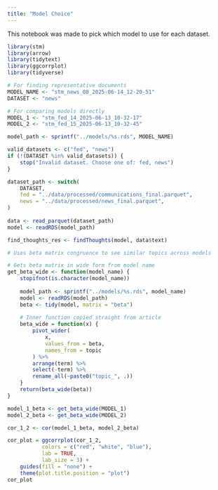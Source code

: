 ```yaml
---
title: "Model Choice"
---
```


This notebook was made to pick which model to use for each dataset.

```r
library(stm)
library(arrow)
library(tidytext)
library(ggcorrplot)
library(tidyverse)
```

```r
# For finding representative documents
MODEL_NAME <- "stm_news_08_2025-06-14_12-20-51"
DATASET <- "news"

# For comparing models directly
MODEL_1 <- "stm_fed_14_2025-06-13_10-32-17"
MODEL_2 <- "stm_fed_15_2025-06-13_10-32-45"
```



```r
model_path <- sprintf("../models/%s.rds", MODEL_NAME)

valid_datasets <- c("fed", "news")
if (!(DATASET %in% valid_datasets)) {
    stop("Invalid dataset. Choose one of: fed, news")
}

dataset_path <- switch(
    DATASET,
    fed = "../data/processed/communications_final.parquet",
    news = "../data/processed/news_final.parquet",
)
    
data <- read_parquet(dataset_path)
model <- readRDS(model_path)
```


```r
find_thoughts_res <- findThoughts(model, data$text)
```

```r
# Uses beta matrix congruence to see similar topics across models

# Gets beta matrix in wide form from model name
get_beta_wide <- function(model_name) {
    stopifnot(is.character(model_name))
    
    model_path <- sprintf("../models/%s.rds", model_name)
    model <- readRDS(model_path)
    beta <- tidy(model, matrix = "beta")
    
    # Inner function copied straight from article
    beta_wide = function(x) {
        pivot_wider(
            x,
            values_from = beta,
            names_from = topic
        ) %>%
        arrange(term) %>%
        select(-term) %>%
        rename_all(~paste0("topic_", .))
    }
    return(beta_wide(beta))
}

model_1_beta <- get_beta_wide(MODEL_1)
model_2_beta <- get_beta_wide(MODEL_2)

cor_1_2 <- cor(model_1_beta, model_2_beta)

cor_plot = ggcorrplot(cor_1_2,
           colors = c("red", "white", "blue"), 
           lab = TRUE, 
           lab_size = 3) +
    guides(fill = "none") +
    theme(plot.title.position = "plot")
cor_plot
```

